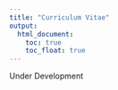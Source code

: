 ```yaml
---
title: "Curriculum Vitae"
output:
  html_document:
    toc: true
    toc_float: true
---
```


Under Development

<!-- Somehow link to a pdf copy of my CV, or compile the tex on this page -->